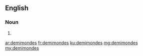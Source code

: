 ==English==

===Noun===
{{head|en|plural}}

# {{plural of|demimonde|lang=en}}

[[ar:demimondes]]
[[fr:demimondes]]
[[ku:demimondes]]
[[mg:demimondes]]
[[my:demimondes]]